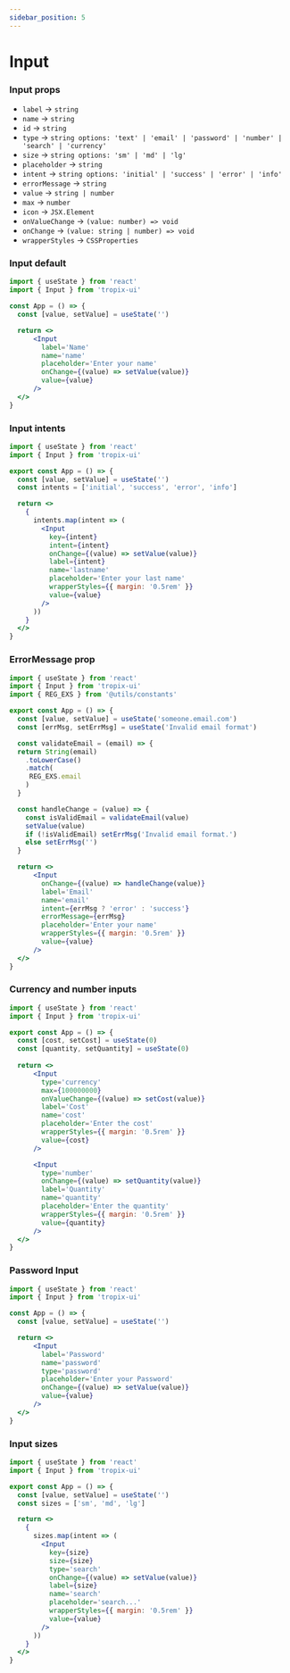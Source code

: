 ```yaml
---
sidebar_position: 5
---
```


# Input

### Input props
- `label` → `string`
- `name` → `string`
- `id` → `string`
- `type` → `string options: 'text' | 'email' | 'password' | 'number' | 'search' | 'currency'`
- `size` → `string options: 'sm' | 'md' | 'lg'`
- `placeholder` → `string`
- `intent` → `string options: 'initial' | 'success' | 'error' | 'info'`
- `errorMessage` → `string`
- `value` → `string | number`
- `max` → `number`
- `icon` → `JSX.Element`
- `onValueChange` → `(value: number) => void`
- `onChange` → `(value: string | number) => void`
- `wrapperStyles` → `CSSProperties`


### Input default

```jsx
import { useState } from 'react'
import { Input } from 'tropix-ui'

const App = () => {
  const [value, setValue] = useState('')

  return <>
      <Input
        label='Name'
        name='name'
        placeholder='Enter your name'
        onChange={(value) => setValue(value)}
        value={value}
      />
  </>
}
```

<InputDefault />


### Input intents

```jsx
import { useState } from 'react'
import { Input } from 'tropix-ui'

export const App = () => {
  const [value, setValue] = useState('')  
  const intents = ['initial', 'success', 'error', 'info']

  return <>
    {
      intents.map(intent => (
        <Input
          key={intent}
          intent={intent}
          onChange={(value) => setValue(value)}
          label={intent}
          name='lastname'
          placeholder='Enter your last name'
          wrapperStyles={{ margin: '0.5rem' }}
          value={value}
        />
      ))
    }
  </>
}
```

<InputIntents />


### ErrorMessage prop

```jsx
import { useState } from 'react'
import { Input } from 'tropix-ui'
import { REG_EXS } from '@utils/constants'

export const App = () => {
  const [value, setValue] = useState('someone.email.com')
  const [errMsg, setErrMsg] = useState('Invalid email format')

  const validateEmail = (email) => {
  return String(email)
    .toLowerCase()
    .match(
     REG_EXS.email
    )
  }

  const handleChange = (value) => {
    const isValidEmail = validateEmail(value)
    setValue(value)
    if (!isValidEmail) setErrMsg('Invalid email format.')
    else setErrMsg('')  
  }

  return <>
      <Input
        onChange={(value) => handleChange(value)}
        label='Email'
        name='email'
        intent={errMsg ? 'error' : 'success'}
        errorMessage={errMsg}
        placeholder='Enter your name'
        wrapperStyles={{ margin: '0.5rem' }}
        value={value}
      />
  </>
}
```

<InputErrMsg />


### Currency and number inputs 

```jsx
import { useState } from 'react'
import { Input } from 'tropix-ui'

export const App = () => {
  const [cost, setCost] = useState(0)
  const [quantity, setQuantity] = useState(0)
  
  return <>
      <Input
        type='currency'
        max={100000000}
        onValueChange={(value) => setCost(value)}
        label='Cost'
        name='cost'
        placeholder='Enter the cost'
        wrapperStyles={{ margin: '0.5rem' }}
        value={cost}
      />

      <Input
        type='number'
        onChange={(value) => setQuantity(value)}
        label='Quantity'
        name='quantity'
        placeholder='Enter the quantity'
        wrapperStyles={{ margin: '0.5rem' }}
        value={quantity}
      />
  </>
}
```

<InputCurrencyAndNumber />


### Password Input

```jsx
import { useState } from 'react'
import { Input } from 'tropix-ui'

const App = () => {
  const [value, setValue] = useState('')

  return <>
      <Input
        label='Password'
        name='password'
        type='password'
        placeholder='Enter your Password'
        onChange={(value) => setValue(value)}
        value={value}
      />
  </>
}
```

<InputDefault 
    label='Password'
    type='password'
    name='password'
    placeholder='Enter your password'
 />


### Input sizes

```jsx
import { useState } from 'react'
import { Input } from 'tropix-ui'

export const App = () => {
  const [value, setValue] = useState('')  
  const sizes = ['sm', 'md', 'lg']

  return <>
    {
      sizes.map(intent => (
        <Input
          key={size}
          size={size}
          type='search'
          onChange={(value) => setValue(value)}
          label={size}
          name='search'
          placeholder='search...'
          wrapperStyles={{ margin: '0.5rem' }}
          value={value}
        />
      ))
    }
  </>
}
```

<InputSizes />